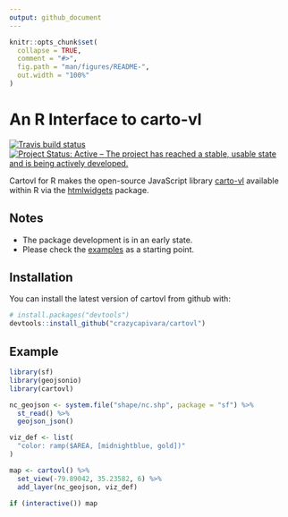 ```yaml
---
output: github_document
---
```


<!-- README.md is generated from README.Rmd. Please edit that file -->

```r
knitr::opts_chunk$set(
  collapse = TRUE,
  comment = "#>",
  fig.path = "man/figures/README-",
  out.width = "100%"
)
```
# An R Interface to carto-vl

[![Travis build status](https://travis-ci.org/crazycapivara/cartovl.svg?branch=master)](https://travis-ci.org/crazycapivara/cartovl)
[![Project Status: Active – The project has reached a stable, usable state and is being actively developed.](https://www.repostatus.org/badges/latest/active.svg)](https://www.repostatus.org/#active)

Cartovl for R makes the open-source JavaScript library [carto-vl](https://carto.com/developers/carto-vl/) available within R via the [htmlwidgets](https://www.htmlwidgets.org/) package.

## Notes

* The package development is in an early state.
* Please check the [examples](https://github.com/crazycapivara/cartovl/tree/master/inst/examples) as a starting point.

## Installation

You can install the latest version of cartovl from github with:

```r
# install.packages("devtools")
devtools::install_github("crazycapivara/cartovl")
```

## Example

```r
library(sf)
library(geojsonio)
library(cartovl)

nc_geojson <- system.file("shape/nc.shp", package = "sf") %>%
  st_read() %>%
  geojson_json()

viz_def <- list(
  "color: ramp($AREA, [midnightblue, gold])"
)

map <- cartovl() %>%
  set_view(-79.89042, 35.23582, 6) %>%
  add_layer(nc_geojson, viz_def)

if (interactive()) map
```
